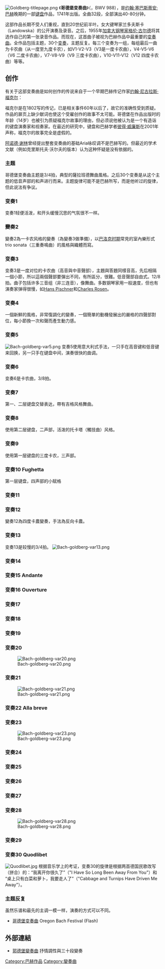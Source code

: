 {{Multiple issues|
{{Expand|time=2012-10-20}}
{{Unreferenced |time=2012-10-20T13:25:40+00:00 }}
}}
[[File:Goldberg-titlepage.png|thumb]]
《'''哥德堡变奏曲'''》（{{lang-de|Goldberg-Variationen}}，BWV 988），是[[约翰·塞巴斯蒂安·巴赫|约翰·塞巴斯蒂安·巴赫]]晚期的一部[[键盘|键盘]]作品，1741年出版。全曲32段，全部演出40-80分钟。

这部作品长期不受人们重视，直到20世纪前半叶。女大键琴家兰多夫斯卡（Landowska）的公开演奏及录音。之后，1955年[[加拿大|加拿大]][[钢琴家|钢琴家]][[格伦·古尔德|格伦·古尔德]]将其选作自己的第一张录音作品。而现在，这首曲子被视为巴赫作品中最重要的[[变奏曲|变奏曲]]。全作品包括主题，30个[[变奏|变奏]]，主题反复。每三个变奏为一组，每组最后一曲为卡农曲（从一度至九度卡农），如V1-V2-V3（V3是一度卡农曲），V4-V5-V6（V6 二度卡农曲），V7-V8-V9（V9 三度卡农曲），V10-V11-V12（V12 四度卡农曲）等等。

==创作==
有关于这部变奏曲是如何创作的传说来自于一个早期巴赫传记作家[[约翰·尼古拉斯·福克尔|约翰·尼古拉斯·福克尔]]：

{{quote|（对于这部作品）我们必须要感谢来自驻萨克森候选国的前俄罗斯大使，伯爵盖沙令的激发，他经常在莱比锡停留，并把哥德堡也带往那里，为的是让巴赫给哥德堡教授音乐。伯爵经常生病，经常失眠。在这种时候，住在伯爵家的哥德堡，只好通宵呆在前厅，为的是在伯爵失眠期间为他演奏。……有一次在巴赫在场的时候，伯爵提及他希望（巴赫）能为哥德堡创作些键盘作品，作品最好能有流畅和活泼的特点，以便在他不眠之夜的时候能使他高兴起来。巴赫认为实现这个愿望的最好方式是通过变奏曲，但因为这类写作是基于不断重复的类似和声为基础，在那以前他一直认为这是个相当烦人的任务。但由于此时他所有的作品已经是艺术经典了，这些变奏曲也终将在他的手上成为经典。然而他只创作了一套此类的作品。此后，伯爵总是称他们为“他的变奏曲”，并从未厌倦他们，并在相当长一段时间失眠的夜里说：“亲爱的哥德堡，请为我演奏我的变奏曲中的一首。”巴赫也许从来没有从他众多作品中收到像这个作品那样多的回报。伯爵奖了他一个高脚金酒杯，里面装了100个路易金币。然而，即使礼物再大一千倍，也不足以支付这些作品的艺术价值。}}

福克尔是在1802写的传记，已是相关事件60年以后了，故它的准确性受到质疑。作品的扉页上缺少献词也使这个受雇创作的故事不太可能。哥德堡在作品出版时的年龄（14岁）也被引为质疑福克尔故事的理由，但必须说他被认为是一个有造诣的键盘演奏家和视奏家。在最近的研究中，键盘和巴赫学者[[彼得·威廉斯|彼得·威廉斯]]在2001年声称，福克尔的故事完全是虚假的。

[[阿诺德·谢林|阿诺德·谢林]]曾经提出整套变奏曲的基础Aria咏叹调不是巴赫写的。但最近的学术文献（例如克里斯托夫·沃尔夫的版本）认为这种怀疑是没有依据的。
===主题===
哥德堡变奏曲主题是3/4拍，典型的薩拉班德舞曲風格。之后30个变奏是从这个主题的低音声部的和声进行而来。主题旋律可能不是巴赫所写，而是他听过的旋律，但此说法有争议。

===变奏1 ===
{{listen|lang=en|filename=Goldberg variations 1 start.ogg|title=变奏1|description=变奏1 的前几个小节|format=[[Ogg|Ogg]]}}
变奏1轻便活泼，和开头缓慢沉思的气氛很不一样。

===變奏2===
變奏2為一卡农风格的變奏（為變奏3做準備），以[[巴洛克时期|巴洛克时期]]常見的室內樂形式trio sonata（三重奏鳴曲）的風格與織體而寫。

===变奏3===
变奏3是一度对位的卡农曲（高音與中音聲部），主題與答題同樣音高，先后相隔一個小節，所以這兩個聲部要彈出不同，有所區分，很難。低音聲部自由式。12/8拍。曲子包括许多三音组（非三连音），像舞曲。多数钢琴家用一般速度，但也有演奏家弹得很慢，如[[Hans_Pischner|Hans Pischner]]和[[Charles_Rosen|Charles Rosen]]。

===变奏4===

一個新鮮的風格，非常復調化的變奏，一個簡單的動機發展出的嚴格的四聲部對位，每小節換一次和聲而產生動力感。

===变奏5===
[[File:Bach-goldberg-var5.png|center]]
变奏5使用意大利式手法，一只手在高音键和低音键来回换，另一只手在键盘中间，演奏很快的曲调。

===变奏6===
变奏6是卡农曲，3/8拍。

===变奏7===
第一、二层键盘交替表达，帶有吉格风格舞曲。

===变奏8===
使用第二层键盘，二声部，活泼的托卡塔（觸技曲）风格。

===变奏9===
使用第一层键盘的三度卡农，三声部。

===变奏10 Fughetta===
第一层键盘，四声部的小赋格

===变奏11===

===变奏12===
變奏12為四度卡農變奏，手法為反向卡農。
{{listen|lang=en|filename=Goldberg variations 12 start.ogg|title=Variation 12|description=The first couple of bars of this variation|format=[[Ogg|Ogg]]}}

===变奏13===
变奏13是较慢的3/4拍。
[[File:Bach-goldberg-var13.png|center]]
===变奏14===

===变奏15 Andante===

===变奏16 Ouverture===

===变奏17===

===变奏18===

===变奏19===
{{listen|lang=en|filename=Goldberg variations 19 start.ogg|title=变奏19|description=变奏19的前几节|format=[[Ogg|Ogg]]}}

===变奏20===
[[File:Bach-goldberg-var20.png|center]]

===变奏21===
[[File:Bach-goldberg-var21.png|center]]

===变奏22 Alla breve===

===变奏23===

[[File:Bach-goldberg-var23.png|center]]

===变奏24===

===变奏25===

===变奏26===

===变奏27===

===变奏28===
[[File:Bach-goldberg-var28.png|center]]

===变奏29===

===变奏30 Quodlibet===
[[File:Quodlibet.jpg|right]]
根据音乐学上的考证，变奏30的旋律是根据两首德国民歌改写（拼合）的：“我离开你很久了”（"I Have So Long Been Away From You"）和 “桌上只有白菜和萝卜，我要走人了”（"Cabbage and Turnips Have Driven Me Away"）。

===主题反复===
虽然乐谱和最先的主调一模一样，演奏的方式可以不同。

* [https://web.archive.org/web/20120616025516/http://oregonbachfestival.com/digitalbach/goldberg/ 哥德堡变奏曲] Oregon Bach Festival (Flash)

==外部連結==
* [https://www.muzikair.com/tw/people/2rem5p-%E5%B7%B4%E8%B5%AB-%E7%B4%84%E7%BF%B0-%E5%A1%9E%E5%B7%B4%E6%96%AF%E8%92%82%E5%AE%89/p46ejw-%E6%8A%92%E6%83%85%E8%AA%BF%E6%80%A7%E8%88%87%E4%B8%89%E5%8D%81%E6%AE%B5%E8%AE%8A%E5%A5%8F-%E4%BD%9C%E5%93%81BWV-988-%E9%83%AD%E5%BE%B7%E5%A0%A1%E8%AE%8A%E5%A5%8F%E6%9B%B2.html 郭德堡變奏曲]{{Wayback|url=https://www.muzikair.com/tw/people/2rem5p-%E5%B7%B4%E8%B5%AB-%E7%B4%84%E7%BF%B0-%E5%A1%9E%E5%B7%B4%E6%96%AF%E8%92%82%E5%AE%89/p46ejw-%E6%8A%92%E6%83%85%E8%AA%BF%E6%80%A7%E8%88%87%E4%B8%89%E5%8D%81%E6%AE%B5%E8%AE%8A%E5%A5%8F-%E4%BD%9C%E5%93%81BWV-988-%E9%83%AD%E5%BE%B7%E5%A0%A1%E8%AE%8A%E5%A5%8F%E6%9B%B2.html |date=20201009194958 }} 抒情調性與三十段變奏

{{Authority control}}
[[Category:巴赫作品|Category:巴赫作品]]
[[Category:變奏曲|Category:變奏曲]]